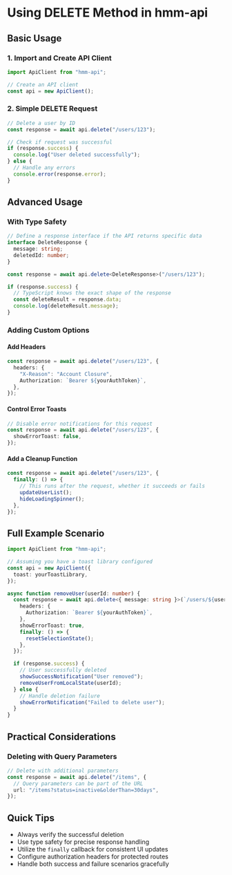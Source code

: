 # Using DELETE Method in hmm-api

## Basic Usage

### 1. Import and Create API Client

```typescript
import ApiClient from "hmm-api";

// Create an API client
const api = new ApiClient();
```

### 2. Simple DELETE Request

```typescript
// Delete a user by ID
const response = await api.delete("/users/123");

// Check if request was successful
if (response.success) {
  console.log("User deleted successfully");
} else {
  // Handle any errors
  console.error(response.error);
}
```

## Advanced Usage

### With Type Safety

```typescript
// Define a response interface if the API returns specific data
interface DeleteResponse {
  message: string;
  deletedId: number;
}

const response = await api.delete<DeleteResponse>("/users/123");

if (response.success) {
  // TypeScript knows the exact shape of the response
  const deleteResult = response.data;
  console.log(deleteResult.message);
}
```

### Adding Custom Options

#### Add Headers

```typescript
const response = await api.delete("/users/123", {
  headers: {
    "X-Reason": "Account Closure",
    Authorization: `Bearer ${yourAuthToken}`,
  },
});
```

#### Control Error Toasts

```typescript
// Disable error notifications for this request
const response = await api.delete("/users/123", {
  showErrorToast: false,
});
```

#### Add a Cleanup Function

```typescript
const response = await api.delete("/users/123", {
  finally: () => {
    // This runs after the request, whether it succeeds or fails
    updateUserList();
    hideLoadingSpinner();
  },
});
```

## Full Example Scenario

```typescript
import ApiClient from "hmm-api";

// Assuming you have a toast library configured
const api = new ApiClient({
  toast: yourToastLibrary,
});

async function removeUser(userId: number) {
  const response = await api.delete<{ message: string }>(`/users/${userId}`, {
    headers: {
      Authorization: `Bearer ${yourAuthToken}`,
    },
    showErrorToast: true,
    finally: () => {
      resetSelectionState();
    },
  });

  if (response.success) {
    // User successfully deleted
    showSuccessNotification("User removed");
    removeUserFromLocalState(userId);
  } else {
    // Handle deletion failure
    showErrorNotification("Failed to delete user");
  }
}
```

## Practical Considerations

### Deleting with Query Parameters

```typescript
// Delete with additional parameters
const response = await api.delete("/items", {
  // Query parameters can be part of the URL
  url: "/items?status=inactive&olderThan=30days",
});
```

## Quick Tips

- Always verify the successful deletion
- Use type safety for precise response handling
- Utilize the `finally` callback for consistent UI updates
- Configure authorization headers for protected routes
- Handle both success and failure scenarios gracefully

